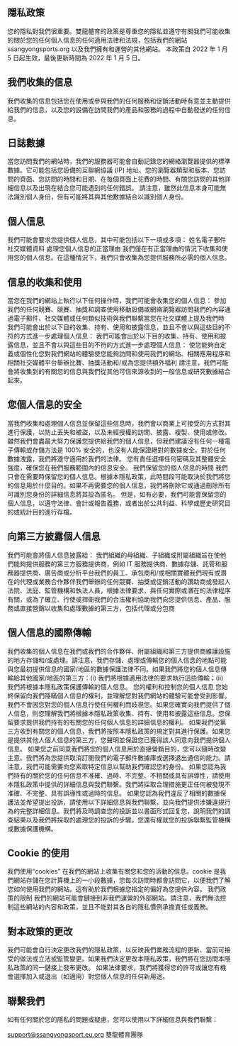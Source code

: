 ## 隱私政策 
您的隱私對我們很重要。雙龍體育的政策是尊重您的隱私並遵守有關我們可能收集的關於您的任何個人信息的任何適用法律和法規，包括我們的網站ssangyongsports.org 以及我們擁有和運營的其他網站。
本政策自 2022 年 1 月 5 日起生效，最後更新時間為 2022 年 1 月 5 日。
## 我們收集的信息
我們收集的信息包括您在使用或參與我們的任何服務和促銷活動時有意並主動提供給我們的信息，以及您的設備在訪問我們的產品和服務的過程中自動發送的任何信息。
## 日誌數據
當您訪問我們的網站時，我們的服務器可能會自動記錄您的網絡瀏覽器提供的標準數據。它可能包括您設備的互聯網協議 (IP) 地址、您的瀏覽器類型和版本、您訪問的頁面、您訪問的時間和日期、在每個頁面上花費的時間、有關您訪問的其他詳細信息以及出現在結合您可能遇到的任何錯誤。
請注意，雖然此信息本身可能無法識別個人身份，但有可能將其與其他數據結合以識別個人身份。
## 個人信息
我們可能會要求您提供個人信息，其中可能包括以下一項或多項：
姓名電子郵件社交媒體資料
處理您個人信息的正當理由
我們僅在有正當理由的情況下收集和使用您的個人信息。在這種情況下，我們只會收集為您提供服務所必需的個人信息。
## 信息的收集和使用
當您在我們的網站上執行以下任何操作時，我們可能會收集您的個人信息：
參加我們的任何競賽、競賽、抽獎和調查使用移動設備或網絡瀏覽器訪問我們的內容通過電子郵件、社交媒體或任何類似技術與我們聯繫當您在社交媒體上提及我們時
我們可能會出於以下目的收集、持有、使用和披露信息，並且不會以與這些目的不符的方式進一步處理個人信息：
我們可能會出於以下目的收集、持有、使用和披露信息，並且不會以與這些目的不符的方式進一步處理個人信息：
使您能夠自定義或個性化您對我們網站的體驗使您能夠訪問和使用我們的網站、相關應用程序和相關社交媒體平台舉辦比賽、抽獎活動和/或為您提供額外福利
請注意，我們可能會將收集到的有關您的信息與我們從其他可信來源收到的一般信息或研究數據結合起來。
## 您個人信息的安全
當我們收集和處理個人信息並保留這些信息時，我們會以商業上可接受的方式對其進行保護，以防止丟失和被盜，以及未經授權的訪問、披露、複製、使用或修改。
雖然我們會盡最大努力保護您提供給我們的個人信息，但我們建議沒有任何一種電子傳輸或存儲方法是 100% 安全的，也沒有人能保證絕對的數據安全。對於任何數據洩露，我們將遵守適用於我們的法律。
您有責任選擇任何密碼及其整體安全強度，確保您在我們服務範圍內的信息安全。
我們保留您的個人信息的時間
我們只會在需要時保留您的個人信息。根據本隱私政策，此時間段可能取決於我們將您的信息用於什麼目的。如果不再需要您的個人信息，我們將刪除它或通過刪除所有可識別您身份的詳細信息將其設為匿名。
但是，如有必要，我們可能會保留您的個人信息，以遵守法律、會計或報告義務，或者出於公共利益、科學或歷史研究目的或統計目的進行存檔。
## 向第三方披露個人信息
我們可能會將個人信息披露給：
我們組織的母組織、子組織或附屬組織旨在使他們能夠提供服務的第三方服務提供商，例如 IT 服務提供商、數據存儲、託管和服務器提供商、廣告商或分析平台我們的員工、承包商和/或相關實體我們現有或潛在的代理或業務合作夥伴我們舉辦的任何競賽、抽獎或促銷活動的讚助商或發起人法院、法庭、監管機構和執法人員，根據法律要求，與任何實際或潛在的法律程序有關，或為了確立、行使或捍衛我們的合法權利協助我們向您提供信息、產品、服務或直接營銷以收集和處理數據的第三方，包括代理或分包商
## 個人信息的國際傳輸
我們收集的個人信息在我們或我們的合作夥伴、附屬組織和第三方提供商維護設施的地方存儲和/或處理。請注意，我們存儲、處理或傳輸您的個人信息的地點可能與您最初提供信息的國家/地區的數據保護法律不同。如果我們將您的個人信息傳輸給其他國家/地區的第三方：(i) 我們將根據適用法律的要求執行這些傳輸；(ii) 我們將根據本隱私政策保護傳輸的個人信息。
您的權利和控制您的個人信息
您始終保留向我們隱瞞個人信息的權利，並理解您對我們網站的體驗可能會受到影響。我們不會因您對您的個人信息行使任何權利而歧視您。如果您確實向我們提供了個人信息，則您理解我們將根據本隱私政策收集、持有、使用和披露這些信息。您保留要求提供我們持有的有關您的任何個人信息的詳細信息的權利。
如果我們從第三方收到有關您的個人信息，我們將按照本隱私政策的規定對其進行保護。如果您是提供其他人個人信息的第三方，您聲明並保證您已獲得該人同意向我們提供個人信息。
如果您之前同意我們將您的個人信息用於直接營銷目的，您可以隨時改變主意。我們將為您提供取消訂閱我們的電子郵件數據庫或選擇退出通信的能力。請注意，我們可能需要向您索取特定信息以幫助我們確認您的身份。
如果您認為我們持有的關於您的任何信息不准確、過時、不完整、不相關或具有誤導性，請使用本隱私政策中提供的詳細信息與我們聯繫。我們將採取合理措施更正任何被發現不准確、不完整、具有誤導性或過時的信息。
如果您認為我們違反了相關的數據保護法並希望提出投訴，請使用以下詳細信息與我們聯繫，並向我們提供涉嫌違規行為的完整詳細信息。我們將及時調查您的投訴並以書面形式回复您，說明我們的調查結果以及我們將採取的處理您的投訴的步驟。您還有權就您的投訴聯繫監管機構或數據保護機構。
## Cookie 的使用
我們使用“cookies” 在我們的網站上收集有關您和您的活動的信息。cookie 是我們網站存儲在您計算機上的一小段數據，您每次訪問時都會訪問它，以便我們了解您如何使用我們的網站。這有助於我們根據您指定的偏好為您提供內容。
我們政策的限制
我們的網站可能會鏈接到非我們運營的外部網站。請注意，我們無法控制這些網站的內容和政策，並且不能對其各自的隱私慣例承擔責任或義務。
## 對本政策的更改
我們可能會自行決定更改我們的隱私政策，以反映我們業務流程的更新、當前可接受的做法或立法或監管變更。如果我們決定更改本隱私政策，我們將在您訪問本隱私政策的同一鏈接上發布更改。
如果法律要求，我們將獲得您的許可或讓您有機會選擇加入或退出（如適用）對您個人信息的任何新用途。
## 聯繫我們
如有任何關於您的隱私的問題或疑慮，您可以使用以下詳細信息與我們聯繫：

support@ssangyongsport.eu.org 雙龍體育團隊
